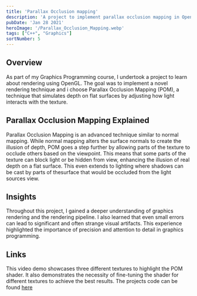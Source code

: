 ```yaml
---
title: 'Parallax Occlusion mapping'
description: 'A project to implement parallax occlusion mapping in OpenGL'
pubDate: 'Jan 28 2021'
heroImage: '/Parallax_Occlusion_Mapping.webp'
tags: ["C++", "Graphics"]
sortNumber: 5
---
```


## Overview

As part of my Graphics Programming course, I undertook a project to learn about rendering using OpenGL.
The goal was to implement a novel rendering technique and i choose Parallax Occlusion Mapping (POM), 
a technique that simulates depth on flat surfaces by adjusting how light interacts with the texture.

## Parallax Occlusion Mapping Explained

Parallax Occlusion Mapping is an advanced technique similar to normal mapping. 
While normal mapping alters the surface normals to create the illusion of depth, 
POM goes a step further by allowing parts of the texture to occlude others based on the viewpoint. 
This means that some parts of the texture can block light or be hidden from view, 
enhancing the illusion of real depth on a flat surface.
This even extends to lighting where shadows can be cast by parts of thesurface that would be occluded from the light sources view.

## Insights

Throughout this project, I gained a deeper understanding of graphics rendering and the rendering pipeline. 
I also learned that even small errors can lead to significant and often strange visual artifacts. 
This experience highlighted the importance of precision and attention to detail in graphics programming.


## Links

This video demo showcases three different textures to highlight the POM shader. It also demonstrates the necessity of fine-tuning the shader for different textures to achieve the best results.
<YouTube id="https://www.youtube.com/watch?v=pmqf2lRVthA" autoplay />
The projects code can be found [here](https://github.com/madswolf/graphics-programming-2021)

